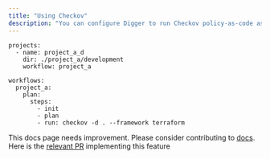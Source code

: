```yaml
---
title: "Using Checkov"
description: "You can configure Digger to run Checkov policy-as-code as an additional step:"
---
```


```
projects:
  - name: project_a_d
    dir: ./project_a/development
    workflow: project_a

workflows:
  project_a:
    plan:
      steps:
        - init
        - plan
        - run: checkov -d . --framework terraform
```

<Note>This docs page needs improvement. Please consider contributing to [docs](https://github.com/diggerhq/digger/tree/develop/docs). Here is the [relevant PR](https://github.com/diggerhq/digger/pull/267) implementing this feature</Note>